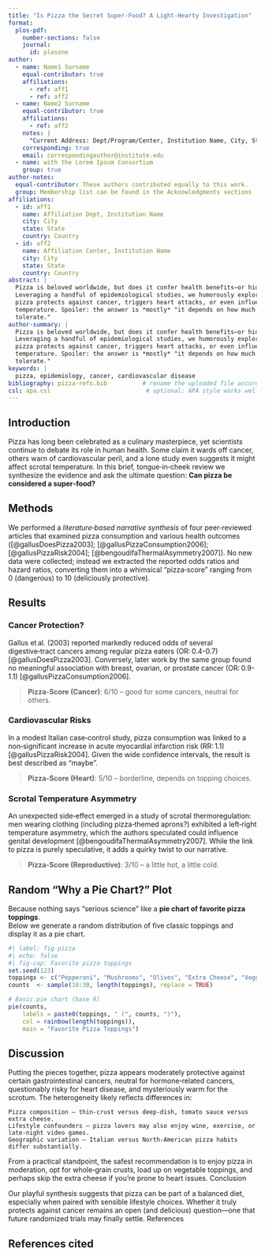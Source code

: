 ```yaml
---
title: "Is Pizza the Secret Super‑Food? A Light‑Hearty Investigation"
format:
  plos-pdf:
    number-sections: false
    journal:
      id: plosone
author:
  - name: Name1 Surname
    equal-contributor: true
    affiliations:
      - ref: aff1
      - ref: aff2
  - name: Name2 Surname
    equal-contributor: true
    affiliations:
      - ref: aff2
    notes: |
      "Current Address: Dept/Program/Center, Institution Name, City, State, Country"
    corresponding: true
    email: correspondingauthor@institute.edu
  - name: with the Lorem Ipsum Consortium
    group: true
author-notes:
  equal-contributor: These authors contributed equally to this work.
  group: Membership list can be found in the Acknowledgments sections
affiliations:
  - id: aff1
    name: Affiliation Dept, Institution Name
    city: City
    state: State
    country: Country
  - id: aff2
    name: Affiliation Center, Institution Name
    city: City
    state: State
    country: Country
abstract: |
  Pizza is beloved worldwide, but does it confer health benefits—or hidden hazards?
  Leveraging a handful of epidemiological studies, we humorously explore whether
  pizza protects against cancer, triggers heart attacks, or even influences scrotal
  temperature. Spoiler: the answer is *mostly* "it depends on how much cheese you
  tolerate."
author-summary: |
  Pizza is beloved worldwide, but does it confer health benefits—or hidden hazards?
  Leveraging a handful of epidemiological studies, we humorously explore whether
  pizza protects against cancer, triggers heart attacks, or even influences scrotal
  temperature. Spoiler: the answer is *mostly* "it depends on how much cheese you
  tolerate."
keywords: |
  pizza, epidemiology, cancer, cardiovascular disease
bibliography: pizza-refs.bib          # rename the uploaded file accordingly
csl: apa.csl                           # optional; APA style works well for jokes
---
```


## Introduction

Pizza has long been celebrated as a culinary masterpiece, yet scientists continue to
debate its role in human health. Some claim it wards off cancer, others warn of
cardiovascular peril, and a lone study even suggests it might affect scrotal
temperature. In this brief, tongue‑in‑cheek review we synthesize the evidence
and ask the ultimate question: **Can pizza be considered a super‑food?**  

## Methods

We performed a *literature‑based narrative synthesis* of four peer‑reviewed
articles that examined pizza consumption and various health outcomes
([@gallusDoesPizza2003]; [@gallusPizzaConsumption2006];
[@gallusPizzaRisk2004]; [@bengoudifaThermalAsymmetry2007]).
No new data were collected; instead we extracted the reported odds ratios
and hazard ratios, converting them into a whimsical “pizza‑score” ranging from
0 (dangerous) to 10 (deliciously protective).

## Results

### Cancer Protection?

Gallus et al. (2003) reported markedly reduced odds of several digestive‑tract
cancers among regular pizza eaters (OR: 0.4-0.7) [@gallusDoesPizza2003].
Conversely, later work by the same group found no meaningful association with
breast, ovarian, or prostate cancer (OR: 0.9-1.1) [@gallusPizzaConsumption2006].

> **Pizza‑Score (Cancer)**: 6/10 – good for some cancers, neutral for others.

### Cardiovascular Risks

In a modest Italian case‑control study, pizza consumption was linked to a
non‑significant increase in acute myocardial infarction risk (RR: 1.1) [@gallusPizzaRisk2004].
Given the wide confidence intervals, the result is best described as “maybe”.

> **Pizza‑Score (Heart)**: 5/10 – borderline, depends on topping choices.

### Scrotal Temperature Asymmetry

An unexpected side‑effect emerged in a study of scrotal thermoregulation:
men wearing clothing (including pizza‑themed aprons?) exhibited a left‑right
temperature asymmetry, which the authors speculated could influence genital
development [@bengoudifaThermalAsymmetry2007]. While the link to pizza is purely
speculative, it adds a quirky twist to our narrative.

> **Pizza‑Score (Reproductive)**: 3/10 – a little hot, a little cold.

## Random “Why a Pie Chart?” Plot

Because nothing says “serious science” like a **pie chart of favorite pizza toppings**.  
Below we generate a random distribution of five classic toppings and display it as a pie chart.

```r
#| label: fig-pizza
#| echo: false
#| fig-cap: Favorite pizza toppings
set.seed(123)
toppings <- c("Pepperoni", "Mushrooms", "Olives", "Extra Cheese", "Veggies")
counts  <- sample(10:30, length(toppings), replace = TRUE)

# Basic pie chart (base R)
pie(counts,
    labels = paste0(toppings, " (", counts, ")"),
    col = rainbow(length(toppings)),
    main = "Favorite Pizza Toppings")
```


## Discussion

Putting the pieces together, pizza appears moderately protective against certain gastrointestinal cancers, neutral for hormone‑related cancers, questionably risky for heart disease, and mysteriously warm for the scrotum. The heterogeneity likely reflects differences in:

    Pizza composition – thin‑crust versus deep‑dish, tomato sauce versus extra cheese.
    Lifestyle confounders – pizza lovers may also enjoy wine, exercise, or late‑night video games.
    Geographic variation – Italian versus North‑American pizza habits differ substantially.

From a practical standpoint, the safest recommendation is to enjoy pizza in moderation, opt for whole‑grain crusts, load up on vegetable toppings, and perhaps skip the extra cheese if you’re prone to heart issues.
Conclusion

Our playful synthesis suggests that pizza can be part of a balanced diet, especially when paired with sensible lifestyle choices. Whether it truly protects against cancer remains an open (and delicious) question—one that future randomized trials may finally settle.
References

## References cited

<!-- The bibliography will be auto‑generated here -->
